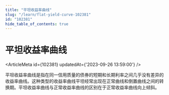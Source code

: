 ```yaml
---
title: "平坦收益率曲线"
slug: "/learn/flat-yield-curve-102381"
id: "102381"
hide_table_of_contents: true
---
```



# 平坦收益率曲线

<ArticleMeta id={102381} updatedAt={'2023-09-26 13:59:00'} />
<div className='border-solid border-b border-t-0 my-4 border-[var(--ifm-color-gray-300)]' />

平坦收益率曲线是指在同一信用质量的债券的短期和长期利率之间几乎没有差异的收益率曲线。这种类型的收益率曲线平坦经常出现在正常曲线和倒置曲线之间的转换期。平坦收益率曲线与正常收益率曲线的区别在于正常收益率曲线向上倾斜。
